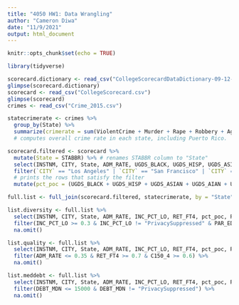 ```yaml
---
title: "4050 HW1: Data Wrangling"
author: "Cameron Diwa"
date: "11/9/2021"
output: html_document
---
```


```r
knitr::opts_chunk$set(echo = TRUE)

library(tidyverse)

scorecard.dictionary <- read_csv("CollegeScorecardDataDictionary-09-12-2015.csv")
glimpse(scorecard.dictionary)
scorecard <- read_csv("CollegeScorecard.csv")
glimpse(scorecard)
crimes <- read_csv("Crime_2015.csv")
```

```r
statecrimerate <- crimes %>%
  group_by(State) %>%
  summarize(crimerate = sum(ViolentCrime + Murder + Rape + Robbery + AggravatedAssault + PropertyCrime + Burglary + Theft + MotorVehicleTheft, na.rm = TRUE)) 
  # computes overall crime rate in each state, including Puerto Rico.

scorecard.filtered <- scorecard %>%
  mutate(State = STABBR) %>% # renames STABBR column to "State"
  select(INSTNM, CITY, State, ADM_RATE, UGDS_BLACK, UGDS_HISP, UGDS_ASIAN, UGDS_AIAN, UGDS_NHPI, UGDS_2MOR, UGDS_NRA, UGDS_UNKN, UGDS_WHITE, INC_PCT_LO, INC_PCT_M1, INC_PCT_M2, INC_PCT_H1, INC_PCT_H2, RET_FT4, PAR_ED_PCT_1STGEN, DEBT_MDN, C150_4) %>% # selects the selected columns
  filter(`CITY` == "Los Angeles" | `CITY` == "San Francisco" | `CITY` == "New York" | `CITY` == "Chicago" | `CITY` == "Seattle" | `CITY` == "Philadelphia") %>% 
  # prints the rows that satisfy the filter
  mutate(pct_poc = (UGDS_BLACK + UGDS_HISP + UGDS_ASIAN + UGDS_AIAN + UGDS_NHPI + UGDS_2MOR) / (UGDS_BLACK + UGDS_HISP + UGDS_ASIAN + UGDS_AIAN + UGDS_NHPI + UGDS_2MOR + UGDS_NRA + UGDS_UNKN + UGDS_WHITE)) # computes the percent of the POC undergraduate population
```

```r
full.list <- full_join(scorecard.filtered, statecrimerate, by = "State") # joins the crime rate dataset to the scorecard.filtered dataset

list.diversity <- full.list %>%
  select(INSTNM, CITY, State, ADM_RATE, INC_PCT_LO, RET_FT4, pct_poc, PAR_ED_PCT_1STGEN, DEBT_MDN, C150_4, crimerate) %>%
  filter(INC_PCT_LO >= 0.3 & INC_PCT_LO != "PrivacySuppressed" & PAR_ED_PCT_1STGEN >= 0.2 & PAR_ED_PCT_1STGEN != "PrivacySuppressed" & pct_poc >= 0.35) %>%
  na.omit()

list.quality <- full.list %>%
  select(INSTNM, CITY, State, ADM_RATE, INC_PCT_LO, RET_FT4, pct_poc, PAR_ED_PCT_1STGEN, DEBT_MDN, C150_4, crimerate) %>%
  filter(ADM_RATE <= 0.35 & RET_FT4 >= 0.7 & C150_4 >= 0.6) %>%
  na.omit()

list.meddebt <- full.list %>%
  select(INSTNM, CITY, State, ADM_RATE, INC_PCT_LO, RET_FT4, pct_poc, PAR_ED_PCT_1STGEN, DEBT_MDN, C150_4, crimerate) %>%
  filter(DEBT_MDN <= 15000 & DEBT_MDN != "PrivacySuppressed") %>%
  na.omit()
```




